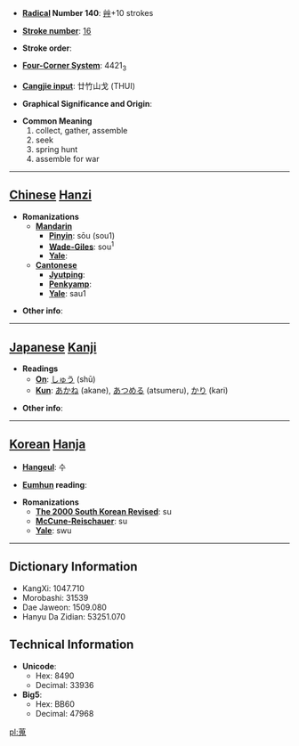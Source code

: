 * '''[[Wiktionary:Chinese radical index| Radical]] Number 140''': [[Wiktionary:Chinese radical index 艸|艸]]+10 strokes

* '''[[Wiktionary:Chinese total strokes index|Stroke number]]''': [[Wiktionary:Chinese total strokes index 16|16]]

* '''Stroke order''': 

* '''[[Wiktionary:Chinese four corner index|Four-Corner System]]''': 4421<sub>3</sub>

* '''[[Wiktionary:Chinese Cangjie index|Cangjie input]]''': 廿竹山戈 (THUI)

* '''Graphical Significance and Origin''': 

* '''Common Meaning'''
*#collect, gather, assemble
*# seek
*# spring hunt
*# assemble for war


----

== [[Chinese]] [[Hanzi]] ==

* '''Romanizations'''
** '''[[Mandarin]]'''
*** '''[[Pinyin]]''': sōu (sou1)
*** '''[[Wade-Giles]]''': sou<sup>1</sup>
*** '''[[Yale]]''': 
** '''[[Cantonese]]'''
*** '''[[Jyutping]]''':
*** '''[[Penkyamp]]''': 
*** '''[[Yale]]''': sau1

* '''Other info''': 

----

== [[Japanese]] [[Kanji]] ==

* '''Readings'''
** '''[[On]]''': [[しゅう]] (shū)
** '''[[Kun]]''': [[あかね]] (akane), [[あつめる]] (atsumeru), [[かり]] (kari)

* '''Other info''':  

----

== [[Korean]] [[Hanja]] ==

* '''[[Hangeul]]''': 수

* '''[[Eumhun]] reading''': 

* '''Romanizations'''
** '''[[The 2000 South Korean Revised Romanization|The 2000 South Korean Revised]]''': su
** '''[[McCune-Reischauer]]''': su
** '''[[Yale]]''': swu

----

== Dictionary Information ==

* KangXi: 1047.710
* Morobashi: 31539
* Dae Jaweon: 1509.080
* Hanyu Da Zidian: 53251.070

== Technical Information ==

* '''Unicode''':
** Hex: 8490
** Decimal: 33936
* '''Big5''':
** Hex: BB60
** Decimal: 47968

[[pl:蒐]]
